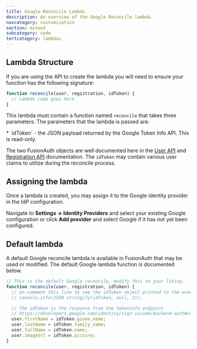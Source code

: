 ```yaml
---
title: Google Reconcile Lambda
description: An overview of the Google Reconcile lambda.
navcategory: customization
section: extend
subcategory: code
tertcategory: lambdas
---
```


<ReconcileLambdaIntro identity_provider_name="Google" prefix="a" />

## Lambda Structure

If you are using the API to create the lambda you will need to ensure your function has the following signature:

```javascript
function reconcile(user, registration, idToken) {
  // Lambda code goes here
}
```

This lambda must contain a function named `reconcile` that takes three parameters. The parameters that the lambda is passed are:

<ReconcileLambdaUserRegistrationParameters />
* `idToken` - the JSON payload returned by the Google Token Info API. This is read-only.

The two FusionAuth objects are well documented here in the [User API](/docs/apis/users) and [Registration API](/docs/apis/registrations) documentation. The `idToken` may contain various user claims to utilize during the reconcile process.

## Assigning the lambda

Once a lambda is created, you may assign it to the Google identity provider in the IdP configuration.

Navigate to <strong>Settings -> Identity Providers</strong> and select your existing Google configuration or click <strong>Add provider</strong> and select Google if it has not yet been configured.

## Default lambda

A default Google reconcile lambda is available in FusionAuth that may be used or modified. The default Google lambda function is documented below.

```javascript
// This is the default Google reconcile, modify this to your liking.
function reconcile(user, registration, idToken) {
  // Un-comment this line to see the idToken object printed to the event log
  // console.info(JSON.stringify(idToken, null, 2));

  // The idToken is the response from the tokeninfo endpoint
  // https://developers.google.com/identity/sign-in/web/backend-auth#calling-the-tokeninfo-endpoint
  user.firstName = idToken.given_name;
  user.lastName = idToken.family_name;
  user.fullName = idToken.name;
  user.imageUrl = idToken.picture;
}
```

